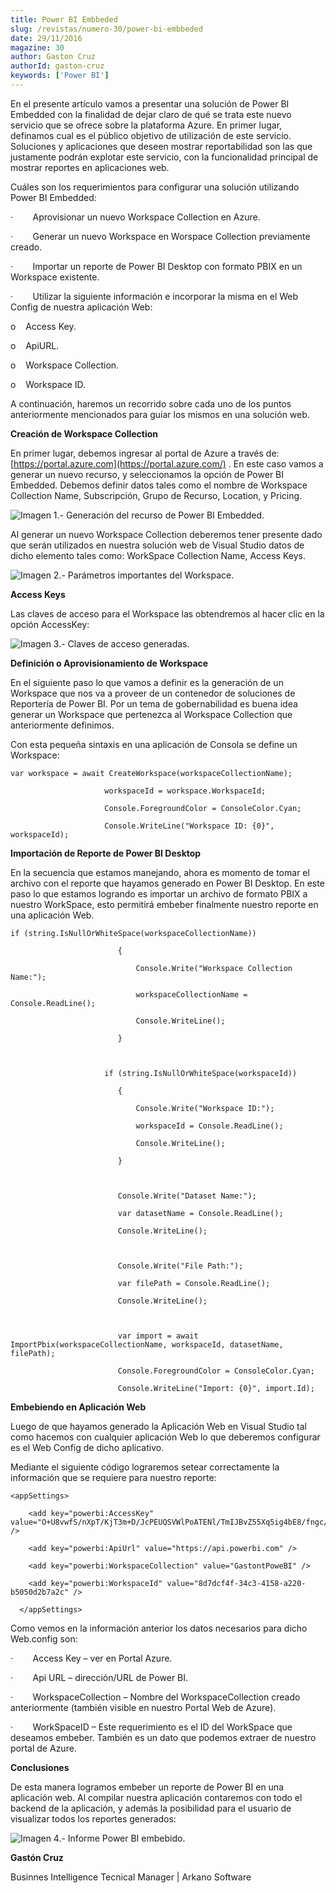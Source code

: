 ```yaml
---
title: Power BI Embbeded
slug: /revistas/numero-30/power-bi-embbeded
date: 29/11/2016
magazine: 30
author: Gaston Cruz
authorId: gaston-cruz
keywords: ['Power BI']
---
```






En el presente artículo vamos a presentar una solución de Power BI Embedded con la finalidad de dejar claro de qué se trata este nuevo servicio que se ofrece sobre la plataforma Azure. En primer lugar, definamos cual es el público objetivo de utilización de este servicio. Soluciones y aplicaciones que deseen mostrar reportabilidad son las que justamente podrán explotar este servicio, con la funcionalidad principal de mostrar reportes en aplicaciones web.

Cuáles son los requerimientos para configurar una solución utilizando Power BI Embedded:

·          Aprovisionar un nuevo Workspace Collection en Azure.

·          Generar un nuevo Workspace en Worspace Collection previamente creado.

·          Importar un reporte de Power BI Desktop con formato PBIX en un Workspace existente.

·          Utilizar la siguiente información e incorporar la misma en el Web Config de nuestra aplicación Web:

o      Access Key.

o      ApiURL.

o      Workspace Collection.

o      Workspace ID.

A continuación, haremos un recorrido sobre cada uno de los puntos anteriormente mencionados para guiar los mismos en una solución web.

**Creación de Workspace Collection**

En primer lugar, debemos ingresar al portal de Azure a través de: [https://portal.azure.com](https://portal.azure.com/) .  En este caso vamos a generar un nuevo recurso, y seleccionamos la opción de Power BI Embedded. Debemos definir datos tales como el nombre de Workspace Collection Name, Subscripción, Grupo de Recurso, Location, y Pricing.

![Imagen 1.- Generación del recurso de Power BI Embedded.](../../../images/numero30/power-bi-embbeded/image1.png)

Al generar un nuevo Workspace Collection deberemos tener presente dado que serán utilizados en nuestra solución web de Visual Studio datos de dicho elemento tales como: WorkSpace Collection Name, Access Keys.

![Imagen 2.- Parámetros importantes del Workspace.](../../../images/numero30/power-bi-embbeded/image2.png)

**Access Keys**

Las claves de acceso para el Workspace las obtendremos al hacer clic en la opción AccessKey:

![Imagen 3.- Claves de acceso generadas.](../../../images/numero30/power-bi-embbeded/image7.png)

**Definición o Aprovisionamiento de Workspace**

En el siguiente paso lo que vamos a definir es la generación de un Workspace que nos va a proveer de un contenedor de soluciones de Reportería de Power BI. Por un tema de gobernabilidad es buena idea generar un Workspace que pertenezca al Workspace Collection que anteriormente definimos.

Con esta pequeña sintaxis en una aplicación de Consola se define un Workspace:

```
var workspace = await CreateWorkspace(workspaceCollectionName);
```

```
                     workspaceId = workspace.WorkspaceId;
```

```
                     Console.ForegroundColor = ConsoleColor.Cyan;
```

```
                     Console.WriteLine("Workspace ID: {0}", workspaceId);
```



**Importación de Reporte de Power BI Desktop**

En la secuencia que estamos manejando, ahora es momento de tomar el archivo con el reporte que hayamos generado en Power BI Desktop. En este paso lo que estamos logrando es importar un archivo de formato PBIX a nuestro WorkSpace, esto permitirá embeber finalmente nuestro reporte en una aplicación Web.

```
if (string.IsNullOrWhiteSpace(workspaceCollectionName))
```

```
                        {
```

```
                            Console.Write("Workspace Collection Name:");
```

```
                            workspaceCollectionName = Console.ReadLine();
```

```
                            Console.WriteLine();
```

```
                        }
```

```
 
```

```
                     if (string.IsNullOrWhiteSpace(workspaceId))
```

```
                        {
```

```
                            Console.Write("Workspace ID:");
```

```
                            workspaceId = Console.ReadLine();
```

```
                            Console.WriteLine();
```

```
                        }
```

```
 
```

```
                        Console.Write("Dataset Name:");
```

```
                        var datasetName = Console.ReadLine();
```

```
                        Console.WriteLine();
```

```
 
```

```
                        Console.Write("File Path:");
```

```
                        var filePath = Console.ReadLine();
```

```
                        Console.WriteLine();
```

```
 
```

```
                        var import = await ImportPbix(workspaceCollectionName, workspaceId, datasetName, filePath);
```

```
                        Console.ForegroundColor = ConsoleColor.Cyan;
```

```
                        Console.WriteLine("Import: {0}", import.Id);
```



**Embebiendo en Aplicación Web**

Luego de que hayamos generado la Aplicación Web en Visual Studio tal como hacemos con cualquier aplicación Web lo que deberemos configurar es el Web Config de dicho aplicativo.

Mediante el siguiente código lograremos setear correctamente la información que se requiere para nuestro reporte:

```
<appSettings>
```

```
    <add key="powerbi:AccessKey" value="O+U8vwfS/nXpT/KjT3m+D/JcPEUQSVWlPoATENl/TmIJBvZ55Xq5ig4bE8/fngc/3tyzz1eT/k0YE7hLUL7LrA==" />
```

```
    <add key="powerbi:ApiUrl" value="https://api.powerbi.com" />
```

```
    <add key="powerbi:WorkspaceCollection" value="GastontPoweBI" />
```

```
    <add key="powerbi:WorkspaceId" value="8d7dcf4f-34c3-4158-a220-b5050d2b7a2c" />
```

```
  </appSettings>
```

Como vemos en la información anterior los datos necesarios para dicho Web.config son:

·          Access Key – ver en Portal Azure.

·          Api URL – dirección/URL de Power BI.

·          WorkspaceCollection – Nombre del WorkspaceCollection creado anteriormente (también visible en nuestro Portal Web de Azure).

·          WorkSpaceID – Este requerimiento es el ID del WorkSpace que deseamos embeber. También es un dato que podemos extraer de nuestro portal de Azure.

**Conclusiones**

De esta manera logramos embeber un reporte de Power BI en una aplicación web. Al compilar nuestra aplicación contaremos con todo el backend de la aplicación, y además la posibilidad para el usuario de visualizar todos los reportes generados: ​

![Imagen 4.- Informe Power BI embebido.](../../../images/numero30/power-bi-embbeded/image8.jpeg)



**Gastón Cruz**

Businnes Intelligence Tecnical Manager | Arkano Software​

